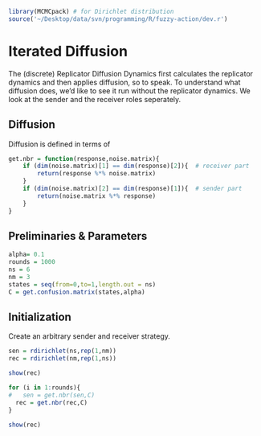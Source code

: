 ```r
library(MCMCpack) # for Dirichlet distribution
source('~/Desktop/data/svn/programming/R/fuzzy-action/dev.r')
```


Iterated Diffusion
==================

The (discrete) Replicator Diffusion Dynamics first calculates the replicator dynamics and then applies diffusion, so to speak. To understand what diffusion does, we'd like to see it run without the replicator dynamics. We look at the sender and the receiver roles seperately.

Diffusion
---------

Diffusion is defined in terms of 

```r

get.nbr = function(response,noise.matrix){
    if (dim(noise.matrix)[1] == dim(response)[2]){  # receiver part
        return(response %*% noise.matrix)
    }
    if (dim(noise.matrix)[2] == dim(response)[1]){  # sender part
        return(noise.matrix %*% response)
    }
}

```



Preliminaries & Parameters
--------------------------

```r

alpha= 0.1
rounds = 1000
ns = 6
nm = 3
states = seq(from=0,to=1,length.out = ns)
C = get.confusion.matrix(states,alpha)
```

Initialization
--------------

Create an arbitrary sender and receiver strategy.

```r

sen = rdirichlet(ns,rep(1,nm))
rec = rdirichlet(nm,rep(1,ns))

show(rec)

for (i in 1:rounds){
#   sen = get.nbr(sen,C)
  rec = get.nbr(rec,C)
}

show(rec)


```



